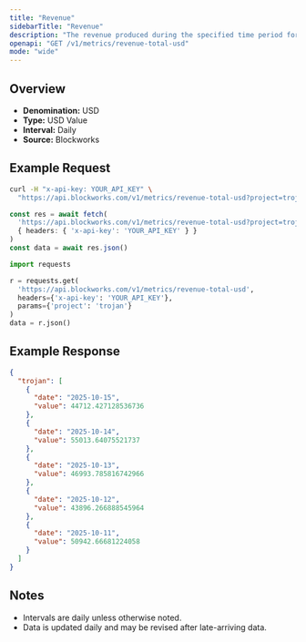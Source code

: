 ```yaml
---
title: "Revenue"
sidebarTitle: "Revenue"
description: "The revenue produced during the specified time period for given project."
openapi: "GET /v1/metrics/revenue-total-usd"
mode: "wide"
---
```


## Overview

- **Denomination:** USD
- **Type:** USD Value
- **Interval:** Daily
- **Source:** Blockworks

## Example Request

<CodeGroup>

```bash cURL
curl -H "x-api-key: YOUR_API_KEY" \
  "https://api.blockworks.com/v1/metrics/revenue-total-usd?project=trojan"
```

```typescript TypeScript
const res = await fetch(
  'https://api.blockworks.com/v1/metrics/revenue-total-usd?project=trojan',
  { headers: { 'x-api-key': 'YOUR_API_KEY' } }
)
const data = await res.json()
```

```python Python
import requests

r = requests.get(
  'https://api.blockworks.com/v1/metrics/revenue-total-usd',
  headers={'x-api-key': 'YOUR_API_KEY'},
  params={'project': 'trojan'}
)
data = r.json()
```

</CodeGroup>

## Example Response

```json
{
  "trojan": [
    {
      "date": "2025-10-15",
      "value": 44712.427128536736
    },
    {
      "date": "2025-10-14",
      "value": 55013.64075521737
    },
    {
      "date": "2025-10-13",
      "value": 46993.785816742966
    },
    {
      "date": "2025-10-12",
      "value": 43896.266888545964
    },
    {
      "date": "2025-10-11",
      "value": 50942.66681224058
    }
  ]
}
```

## Notes
- Intervals are daily unless otherwise noted.
- Data is updated daily and may be revised after late-arriving data.